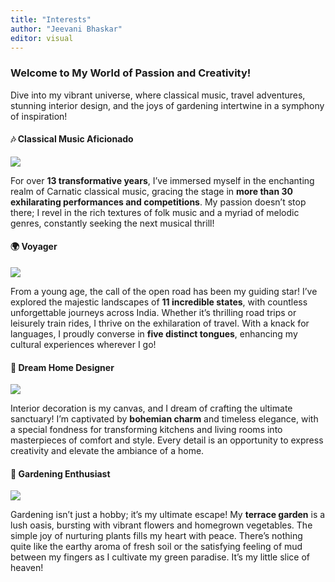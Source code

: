 ```yaml
---
title: "Interests"
author: "Jeevani Bhaskar"
editor: visual
---
```


### Welcome to My World of Passion and Creativity!

Dive into my vibrant universe, where classical music, travel adventures, stunning interior design, and the joys of gardening intertwine in a symphony of inspiration!

#### 🎶 Classical Music Aficionado

![](images/Music.jpeg){fig-align="center"}

For over **13 transformative years**, I’ve immersed myself in the enchanting realm of Carnatic classical music, gracing the stage in **more than 30 exhilarating performances and competitions**. My passion doesn’t stop there; I revel in the rich textures of folk music and a myriad of melodic genres, constantly seeking the next musical thrill!

#### 🌍 Voyager

![](images/Travel.jpeg){fig-align="center"}

From a young age, the call of the open road has been my guiding star! I've explored the majestic landscapes of **11 incredible states**, with countless unforgettable journeys across India. Whether it’s thrilling road trips or leisurely train rides, I thrive on the exhilaration of travel. With a knack for languages, I proudly converse in **five distinct tongues**, enhancing my cultural experiences wherever I go!

#### 🏡 Dream Home Designer

![](images/Decor.jpeg){fig-align="center"}

Interior decoration is my canvas, and I dream of crafting the ultimate sanctuary! I’m captivated by **bohemian charm** and timeless elegance, with a special fondness for transforming kitchens and living rooms into masterpieces of comfort and style. Every detail is an opportunity to express creativity and elevate the ambiance of a home.

#### 🌿 Gardening Enthusiast

![](images/Gardening.jpeg){fig-align="center"}

Gardening isn’t just a hobby; it’s my ultimate escape! My **terrace garden** is a lush oasis, bursting with vibrant flowers and homegrown vegetables. The simple joy of nurturing plants fills my heart with peace. There’s nothing quite like the earthy aroma of fresh soil or the satisfying feeling of mud between my fingers as I cultivate my green paradise. It’s my little slice of heaven!
